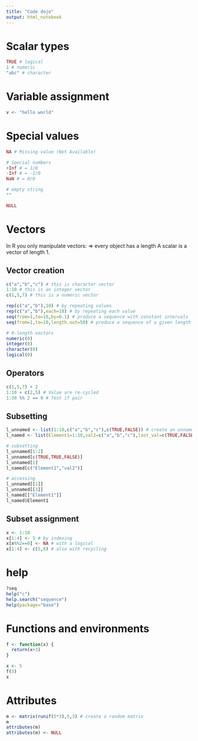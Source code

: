 ```yaml
---
title: "Code dojo"
output: html_notebook
---
```








# Scalar types
```r
TRUE # logical
1 # numeric
"abc" # character
```

# Variable assignment
```r
v <- "hello world"
```



# Special values
```r
NA # Missing value (Not Available)

# Special numbers
+Inf # = 1/0
-Inf # = -1/0
NaN # = 0/0

# empty string
""

NULL
```


# Vectors

In R you only manipulate vectors: => every object has a length
A scalar is a vector of length 1.

## Vector creation
```r
c("a","b","c") # this is character vector
1:10 # this is an integer vector
c(1,5,7) # this is a numeric vector

rep(c("a","b"),10) # by repeating values 
rep(c("a","b"),each=10) # by repeating each value
seq(from=1,to=10,by=0.1) # produce a sequence with constant intervals
seq(from=1,to=10,length.out=50) # produce a sequence of a given length

# 0-length vectors
numeric(0)
integer(0)
character(0)
logical(0)
```


## Operators
```r
c(1,5,7) + 2
1:10 + c(2,5) # Value are re-cycled
1:30 %% 2 == 0 # Test if pair
```





## Subsetting
```r
l_unnamed <- list(1:10,c("a","b","c"),c(TRUE,FALSE)) # create an unnamed list
l_named <- list(Element1=1:10,val2=c("a","b","c"),last_val=c(TRUE,FALSE)) # create a named list

# subsetting
l_unnamed[1:2]
l_unnamed[c(TRUE,TRUE,FALSE)]
l_unnamed[1]
l_named[c("Element1","val2")]

# accessing
l_unnamed[[1]]
l_unnamed[[3]]
l_named[["Element1"]]
l_named$Element1
```

## Subset assignment
```r
x <- 1:10
x[1:4] <- 5 # by indexing
x[x%%2==0] <- NA # with a logical
x[1:4] <- c(5,8) # also with recycling
```





# help
```r
?seq
help("c")
help.search("sequence")
help(package="base")
```




# Functions and environments
```r
f <- function(x) {
  return(x+3)
}

x <- 5
f(3)
x
```



# Attributes
```r
m <- matrix(runif(5*3),5,3) # create a random matrix
m
attributes(m)
attributes(m) <- NULL
```





